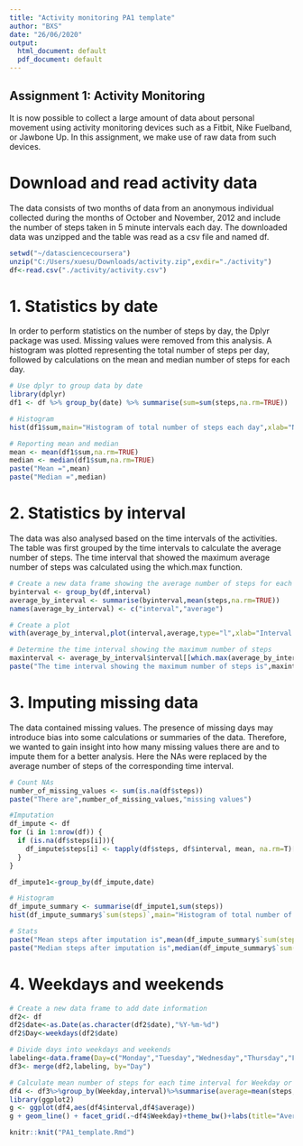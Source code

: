 ```yaml
---
title: "Activity monitoring PA1 template"
author: "BXS"
date: "26/06/2020"
output:
  html_document: default
  pdf_document: default
---
```


## Assignment 1: Activity Monitoring

It is now possible to collect a large amount of data about personal movement using activity monitoring devices such as a Fitbit, Nike Fuelband, or Jawbone Up. In this assignment, we make use of raw data from such devices.

# Download and read activity data

The data consists of two months of data from an anonymous individual collected during the months of October and November, 2012 and include the number of steps taken in 5 minute intervals each day. The downloaded data was unzipped and the table was read as a csv file and named df.

```r
setwd("~/datasciencecoursera")
unzip("C:/Users/xuesu/Downloads/activity.zip",exdir="./activity")
df<-read.csv("./activity/activity.csv")
```

# 1. Statistics by date
In order to perform statistics on the number of steps by day, the Dplyr package was used. Missing values were removed from this analysis. A histogram was plotted representing the total number of steps per day, followed by calculations on the mean and median number of steps for each day.

```r
# Use dplyr to group data by date
library(dplyr)
df1 <- df %>% group_by(date) %>% summarise(sum=sum(steps,na.rm=TRUE))

# Histogram
hist(df1$sum,main="Histogram of total number of steps each day",xlab="Number of steps per day")

# Reporting mean and median
mean <- mean(df1$sum,na.rm=TRUE)
median <- median(df1$sum,na.rm=TRUE)
paste("Mean =",mean)
paste("Median =",median)
```

# 2. Statistics by interval
The data was also analysed based on the time intervals of the activities. The table was first grouped by the time intervals to calculate the average number of steps. The time interval that showed the maximum average number of steps was calculated using the which.max function.

```r
# Create a new data frame showing the average number of steps for each time interval
byinterval <- group_by(df,interval)
average_by_interval <- summarise(byinterval,mean(steps,na.rm=TRUE))
names(average_by_interval) <- c("interval","average")

# Create a plot
with(average_by_interval,plot(interval,average,type="l",xlab="Interval (min)",ylab="Average number of steps",main="Time series of activitity"))

# Determine the time interval showing the maximum number of steps
maxinterval <- average_by_interval$interval[[which.max(average_by_interval$average)]]
paste("The time interval showing the maximum number of steps is",maxinterval,"minutes")
```


# 3. Imputing missing data
The data contained missing values. The presence of missing days may introduce bias into some calculations or summaries of the data. Therefore, we wanted to gain insight into how many missing values there are and to impute them for a better analysis. Here the NAs were replaced by the average number of steps of the corresponding time interval.

```r
# Count NAs
number_of_missing_values <- sum(is.na(df$steps))
paste("There are",number_of_missing_values,"missing values")

#Imputation
df_impute <- df
for (i in 1:nrow(df)) {
  if (is.na(df$steps[i])){
    df_impute$steps[i] <- tapply(df$steps, df$interval, mean, na.rm=T)["df$interval[i]"]
  }
}

df_impute1<-group_by(df_impute,date)

# Histogram
df_impute_summary <- summarise(df_impute1,sum(steps))
hist(df_impute_summary$`sum(steps)`,main="Histogram of total number of steps each day (with imputation)",xlab="Number of steps per day",cex.main=0.8)

# Stats
paste("Mean steps after imputation is",mean(df_impute_summary$`sum(steps)`))
paste("Median steps after imputation is",median(df_impute_summary$`sum(steps)`))
```

# 4. Weekdays and weekends
```r
# Create a new data frame to add date information
df2<- df
df2$date<-as.Date(as.character(df2$date),"%Y-%m-%d")
df2$Day<-weekdays(df2$date)

# Divide days into weekdays and weekends
labeling<-data.frame(Day=c("Monday","Tuesday","Wednesday","Thursday","Friday","Saturday","Sunday"),Weekday=c("Weekday","Weekday","Weekday","Weekday","Weekday","Weekend","Weekend"))
df3<- merge(df2,labeling, by="Day")

# Calculate mean number of steps for each time interval for Weekday or Weekends
df4 <- df3%>%group_by(Weekday,interval)%>%summarise(average=mean(steps,na.rm=TRUE))
library(ggplot2)
g <- ggplot(df4,aes(df4$interval,df4$average))
g + geom_line() + facet_grid(.~df4$Weekday)+theme_bw()+labs(title="Average number of steps", x="Interval (min)",y="Average steps")


```
```r
knitr::knit("PA1_template.Rmd")
```


